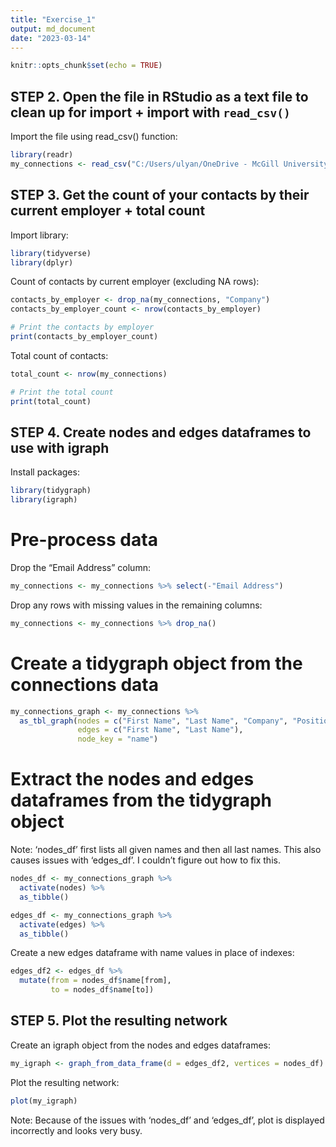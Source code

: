 ```yaml
---
title: "Exercise_1"
output: md_document
date: "2023-03-14"
---
```


```r
knitr::opts_chunk$set(echo = TRUE)
```

## STEP 2. Open the file in RStudio as a text file to clean up for import + import with `read_csv()`

Import the file using read_csv() function:

```r
library(readr)
my_connections <- read_csv("C:/Users/ulyan/OneDrive - McGill University/Documents/MMA/Winter II 2023/Org Network Analysis/Exercise 1/Basic_LinkedInDataExport_03-09-2023/Connections.csv")
```

## STEP 3. Get the count of your contacts by their current employer + total count

Import library:

```r
library(tidyverse)
library(dplyr)
```

Count of contacts by current employer (excluding NA rows):

```r
contacts_by_employer <- drop_na(my_connections, "Company")
contacts_by_employer_count <- nrow(contacts_by_employer)

# Print the contacts by employer
print(contacts_by_employer_count)
```

Total count of contacts:

```r
total_count <- nrow(my_connections)

# Print the total count
print(total_count)

```


## STEP 4. Create nodes and edges dataframes to use with igraph

Install packages:

```r
library(tidygraph)
library(igraph)
```


# Pre-process data

Drop the "Email Address" column:

```r
my_connections <- my_connections %>% select(-"Email Address")
```


Drop any rows with missing values in the remaining columns:

```r
my_connections <- my_connections %>% drop_na()
```


# Create a tidygraph object from the connections data

```r
my_connections_graph <- my_connections %>%
  as_tbl_graph(nodes = c("First Name", "Last Name", "Company", "Position"),
               edges = c("First Name", "Last Name"),
               node_key = "name")
```



# Extract the nodes and edges dataframes from the tidygraph object

Note: 'nodes_df' first lists all given names and then all last names. This also causes issues with 'edges_df'. I couldn't figure out how to fix this. 

```r
nodes_df <- my_connections_graph %>%
  activate(nodes) %>%
  as_tibble()

edges_df <- my_connections_graph %>%
  activate(edges) %>%
  as_tibble()
```

Create a new edges dataframe with name values in place of indexes:

```r
edges_df2 <- edges_df %>%
  mutate(from = nodes_df$name[from],
         to = nodes_df$name[to])
```

## STEP 5. Plot the resulting network

Create an igraph object from the nodes and edges dataframes:

```r
my_igraph <- graph_from_data_frame(d = edges_df2, vertices = nodes_df)
```


Plot the resulting network:

```r
plot(my_igraph)
```
Note: Because of the issues with 'nodes_df' and 'edges_df', plot is displayed incorrectly and looks very busy.